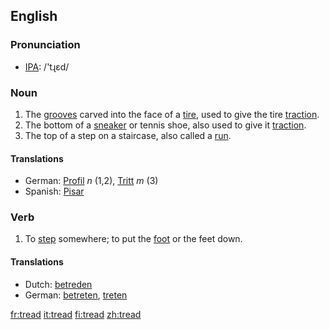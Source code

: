 ==English==
=== Pronunciation ===
*[[w:IPA|IPA]]: /'tɻεd/

=== Noun ===
{{en-noun|tread|treads}}
# The [[grooves]] carved into the face of a [[tire]], used to give the tire [[traction]].
# The bottom of a [[sneaker]] or tennis shoe, also used to give it [[traction]].
# The top of a step on a staircase, also called a [[run]].
====Translations====
*German: [[Profil]] ''n'' (1,2), [[Tritt]] ''m'' (3)
*Spanish: [[Pisar]]

=== Verb ===
{{irregverb|'''to tread'''|'''[[treads]]'''|'''[[trod]]'''|'''[[trodden]]'''|'''[[treading]]'''}}

#To [[step]] somewhere; to put the [[foot]] or the feet down.

==== Translations ====
*Dutch: [[betreden]]
*German: [[betreten]], [[treten]]

[[fr:tread]]
[[it:tread]]
[[fi:tread]]
[[zh:tread]]